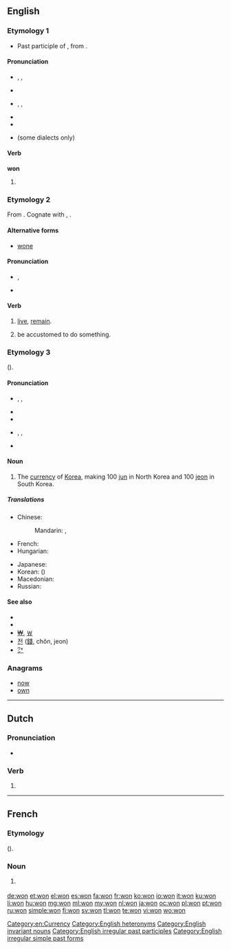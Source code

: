 {{also|Won|wón|woń}}
==English==
{{wikipedia}}

===Etymology 1===
* Past participle of {{term|win}}, from {{etyl|ang}} {{term|winnan|lang=ang}}.

====Pronunciation====
* {{a|UK}} {{enPR|wŭn}}, {{IPA|/wʌn/}}, {{X-SAMPA|/wVn/}}
* {{rhymes|ʌn}}
* {{a|US}} {{enPR|wän|wŭn}}, {{IPA|/wɑn/|/wʌn/}}, {{X-SAMPA|/wAn/|/wVn/}}
* {{audio|en-us-won.ogg|Audio (US)}}
* {{rhymes|ʌn}}
* {{homophones|one}} (some dialects only)

====Verb====
'''won'''

# {{en-past of|win}}
<!--do not add translations here; add them to the conjugations of the translations of the infinitive "win"-->

===Etymology 2===
From {{etyl|ang}} {{term|wunian|lang=ang}}.  Cognate with {{etyl|nl|-}} {{term|wonen|lang=nl}}, {{etyl|de|-}} {{term|wohnen|lang=de}}.

====Alternative forms====
* [[wone]]

====Pronunciation====
* {{a|UK}} {{IPA|/wɒn/}}, {{X-SAMPA|/wQn/}}
* {{homophones|one}}

====Verb====
{{en-verb|won|n|ing}}

# {{archaic|or|obsolete|regional}} [[live]], [[remain]].
# {{archaic|or|obsolete|regional}} be accustomed to do something.

===Etymology 3===
{{etyl|ko}} {{term|원|sc=Hang|tr=won|lang=ko}} ({{term|圓|sc=Hang|lang=ko}}).

====Pronunciation====
* {{a|RP}} {{enPR|wŏn}}, {{IPA|/wɒn/}}, {{X-SAMPA|/wQn/}}
* {{rhymes|ɒn}}
* {{homophones|one}}
* {{a|US}} {{enPR|wän}}, {{IPA|/wɑn/}}, {{X-SAMPA|/wAn/}}
* {{rhymes|ɑn}}

====Noun====
{{en-noun|won}}

# The [[currency]] of [[Korea]], making 100 [[jun]] in North Korea and 100 [[jeon]] in South Korea.

=====Translations=====
{{trans-top|currency of Korea}}
* Chinese:
*: Mandarin: {{t|cmn|韓圓|sc=Hani}}, {{t|cmn|韩圆|tr=Hán yuán|sc=Hani}}
* French: {{t+|fr|won}}
* Hungarian: {{t+|hu|von}}
{{trans-mid}}
* Japanese: {{t-|ja|ウォン|tr=won}}
* Korean: {{t+|ko|원|tr=won}} ({{t+|ko|圓}})
* Macedonian: {{t-|mk|вон|m|tr=von|sc=Cyrl}}
* Russian: {{t+|ru|вона|f|tr=vóna}}
{{trans-bottom}}

====See also====
* {{pedialite|North Korean won}}
* {{pedialite|South Korean won}}
* [[₩]], [[￦]]
* [[전]] ([[錢]], chŏn, jeon)
* [[㌆]]

===Anagrams===
* [[now#English|now]]
* [[own#English|own]]

[[Category:en:Currency]]
[[Category:English heteronyms]]
[[Category:English invariant nouns]]
[[Category:English irregular past participles]]
[[Category:English irregular simple past forms]]

----

==Dutch==

===Pronunciation===
* {{rhymes|ɔn|lang=nl}}

===Verb===
{{head|nl}}

# {{nl-verb-form|n=sg|t=past|m=ind|winnen}}

----

==French==

===Etymology===
{{etyl|ko|fr}} {{term|원|sc=Hang|tr=won|lang=ko}} ({{term|圓|sc=Hang|lang=ko}}).

===Noun===
{{fr-noun|m}}

# {{l|en|won}} {{gloss|unit of currency}}

[[de:won]]
[[et:won]]
[[el:won]]
[[es:won]]
[[fa:won]]
[[fr:won]]
[[ko:won]]
[[io:won]]
[[it:won]]
[[ku:won]]
[[li:won]]
[[hu:won]]
[[mg:won]]
[[ml:won]]
[[my:won]]
[[nl:won]]
[[ja:won]]
[[oc:won]]
[[pl:won]]
[[pt:won]]
[[ru:won]]
[[simple:won]]
[[fi:won]]
[[sv:won]]
[[tl:won]]
[[te:won]]
[[vi:won]]
[[wo:won]]